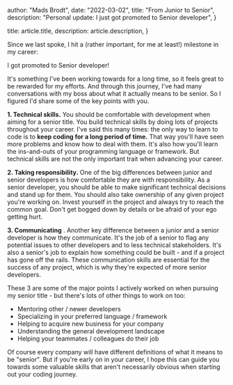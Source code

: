 
  author: "Mads Brodt",
  date: "2022-03-02",
  title: "From Junior to Senior",
  description: "Personal update: I just got promoted to Senior developer",
}

  title: article.title,
  description: article.description,
}


Since we last spoke, I hit a (rather important, for me at least!) milestone in my career:

I got promoted to Senior developer!

It's something I've been working towards for a long time, so it feels great to be rewarded for my efforts. And through this journey, I've had many conversations with my boss about what it actually means to be senior. So I figured I'd share some of the key points with you.

**1. Technical skills.** You should be comfortable with development when aiming for a senior title. You build technical skills by doing lots of projects throughout your career. I've said this many times: the only way to learn to code is to **keep coding for a long period of time.** That way you'll have seen more problems and know how to deal with them. It's also how you'll learn the ins-and-outs of your programming language or framework. But technical skills are not the only important trait when advancing your career.

**2. Taking responsibility.** One of the big differences between junior and senior developers is how comfortable they are with responsibility. As a senior developer, you should be able to make significant technical decisions and stand up for them. You should also take ownership of any given project you're working on. Invest yourself in the project and always try to reach the common goal. Don't get bogged down by details or be afraid of your ego getting hurt.

**3. Communicating** . Another key difference between a junior and a senior developer is how they communicate. It's the job of a senior to flag any potential issues to other developers and to less technical stakeholders. It's also a senior's job to explain how something could be built - and if a project has gone off the rails. These communication skills are essential for the success of any project, which is why they're expected of more senior developers.

These 3 are some of the major points I actively worked on when pursuing my senior title - but there's lots of other things to work on too:

- Mentoring other / newer developers
- Specializing in your preferred language / framework
- Helping to acquire new business for your company
- Understanding the general development landscape
- Helping your teammates / colleagues do their job

Of course every company will have different definitions of what it means to be "senior". But if you're early on in your career, I hope this can guide you towards some valuable skills that aren't necessarily obvious when starting out your coding journey.

​
